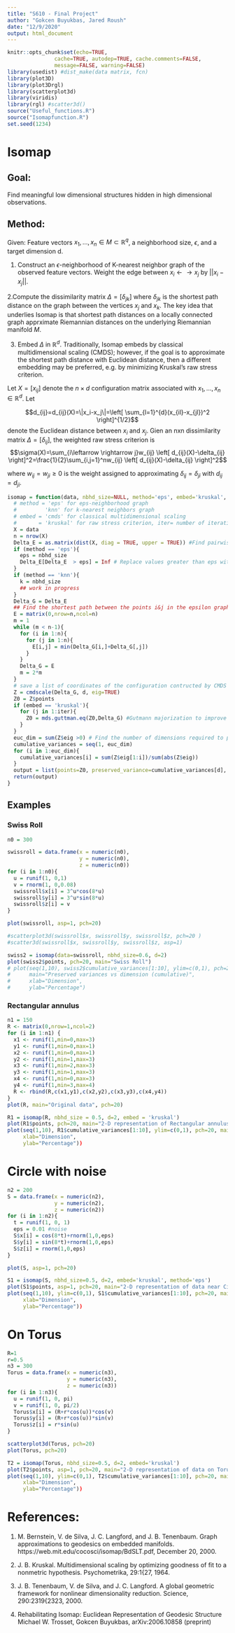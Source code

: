 ---
title: "S610 - Final Project"
author: "Gokcen Buyukbas, Jared Roush"
date: "12/9/2020"
output: html_document
---

```{r setup, include=FALSE}
knitr::opts_chunk$set(echo=TRUE,
               cache=TRUE, autodep=TRUE, cache.comments=FALSE,
               message=FALSE, warning=FALSE)
library(usedist) #dist_make(data matrix, fcn)
library(plot3D)
library(plot3Drgl)
library(scatterplot3d) 
library(viridis)
library(rgl) #scatter3d()
source("Useful_functions.R")
source("Isomapfunction.R")
set.seed(1234)
```

# Isomap 

## Goal:
Find meaningful low dimensional structures hidden in high dimensional observations.

## Method:
Given: Feature vectors $x_1,\dots,x_n \in M\subset \mathbb{R}^q$, a neighborhood size, $\epsilon$, and a target dimension d.

1. Construct an $\epsilon$-neighborhood of K-nearest neighbor graph of the observed feature vectors. Weight the edge between $x_i\leftarrow \rightarrow x_j$ by $\left| |x_i-x_j|\right|$.

2.Compute the dissimilarity matrix $\Delta=[\delta_{jk}]$ where $\delta_{jk}$ is the shortest path distance on the graph between the vertices $x_j$ and $x_k$. The key idea that underlies Isomap is that shortest path distances on a locally connected graph apprximate Riemannian distances on the underlying Riemannian manifold $M$.

3. Embed $\Delta$ in $\mathbb{R}^d$. Traditionally, Isomap embeds by classical multidimensional scaling (CMDS); however, if the goal is to approximate the shortest path distance with Euclidean distance, then a different embedding may be preferred, e.g. by minimizing Kruskal's raw stress criterion.

Let $X=[x_{ij}]$ denote the $n \times d$ configuration matrix associated with $x_1,\dots{},x_n\in \mathbb{R}^d$. Let

$$d_{ij}=d_{ij}(X)=\|x_i-x_j\|=\left[ \sum_{l=1}^{d}(x_{il}-x_{jl})^2 \right]^{1/2}$$
denote the Euclidean distance between $x_i$ and $x_j$. Gien an nxn dissimilarity matrix $\Delta=[\delta_{ij}]$, the weighted raw stress criterion is
$$\sigma(X)=\sum_{i\leftarrow \rightarrow j}w_{ij} \left[ d_{ij}(X)-\delta_{ij}  \right]^2=\frac{1}{2}\sum_{i,j=1}^nw_{ij} \left[ d_{ij}(X)-\delta_{ij}  \right]^2$$

 where $w_{ij}=w_{ji}\geq 0$ is the weight assigned to approximating $\delta_{ij}=\delta_{ji}$ with $d_{ij}=d_{ji}$.

```{r, echo=TRUE}

isomap = function(data, nbhd_size=NULL, method='eps', embed='kruskal', d, iter=30){
  # method = 'eps' for eps-neighborhood graph 
  #         'knn' for k-nearest neighbors graph
  # embed = 'cmds' for classical multidimensional scaling
  #       = 'kruskal' for raw stress criterion, iter= number of iterations for the optimization
  X = data
  n = nrow(X)
  Delta_E = as.matrix(dist(X, diag = TRUE, upper = TRUE)) #Find pairwise straight line distances 
  if (method == 'eps'){
    eps = nbhd_size
    Delta_E[Delta_E  > eps] = Inf # Replace values greater than eps with infinity
  }
  if (method == 'knn'){
    k = nbhd_size
    ## work in progress
  }
  Delta_G = Delta_E
  ## Find the shortest path between the points i&j in the epsilon graph
  E = matrix(0,nrow=n,ncol=n) 
  m = 1
  while (m < n-1){
    for (i in 1:n){
      for (j in 1:n){
        E[i,j] = min(Delta_G[i,]+Delta_G[,j])
      }
    }
    Delta_G = E
    m = 2*m
  }
  # save a list of coordinates of the configuration contructed by CMDS and the eigenvalues corresponding to each dimension
  Z = cmdscale(Delta_G, d, eig=TRUE) 
  Z0 = Z$points
  if (embed == 'kruskal'){
    for (j in 1:iter){
      Z0 = mds.guttman.eq(Z0,Delta_G) #Gutmann majorization to improve the embedding
    } 
  }
  euc_dim = sum(Z$eig >0) # Find the number of dimensions required to preserve the euclidean structure of Delta_G
  cumulative_variances = seq(1, euc_dim)
  for (i in 1:euc_dim){
    cumulative_variances[i] = sum(Z$eig[1:i])/sum(abs(Z$eig))
  }
  output = list(points=Z0, preserved_variance=cumulative_variances[d], cumulative_variances = cumulative_variances) 
  return(output)
}
```


## Examples

### Swiss Roll
```{r}
n0 = 300

swissroll = data.frame(x = numeric(n0),
                       y = numeric(n0),
                       z = numeric(n0))
for (i in 1:n0){
  u = runif(1, 0,1)
  v = rnorm(1, 0,0.08)
  swissroll$x[i] = 3^u*cos(8*u)
  swissroll$y[i] = 3^u*sin(8*u)
  swissroll$z[i] = v
}
```
```{r}

plot(swissroll, asp=1, pch=20)

#scatterplot3d(swissroll$x, swissroll$y, swissroll$z, pch=20 )
#scatter3d(swissroll$x, swissroll$y, swissroll$z, asp=1)

swiss2 = isomap(data=swissroll, nbhd_size=0.6, d=2)
plot(swiss2$points, pch=20, main="Swiss Roll")
# plot(seq(1,10), swiss2$cumulative_variances[1:10], ylim=c(0,1), pch=20,
#      main="Preserved variances vs dimension (cumulative)",
#      xlab="Dimension",
#      ylab="Percentage")
```

### Rectangular annulus

```{r}
n1 = 150
R <- matrix(0,nrow=1,ncol=2)
for (i in 1:n1) {
  x1 <- runif(1,min=0,max=3)
  y1 <- runif(1,min=0,max=1)
  x2 <- runif(1,min=0,max=1)
  y2 <- runif(1,min=1,max=3)
  x3 <- runif(1,min=2,max=3)
  y3 <- runif(1,min=1,max=3)
  x4 <- runif(1,min=0,max=3)
  y4 <- runif(1,min=3,max=4)
  R <- rbind(R,c(x1,y1),c(x2,y2),c(x3,y3),c(x4,y4))
}
plot(R, main="Original data", pch=20)

R1 = isomap(R, nbhd_size = 0.5, d=2, embed = 'kruskal')
plot(R1$points, pch=20, main="2-D representation of Rectangular annulus")
plot(seq(1,10), R1$cumulative_variances[1:10], ylim=c(0,1), pch=20, main="Preserved variances vs dimension (cumulative)",
     xlab="Dimension",
     ylab="Percentage"))
```

# Circle with noise

```{r}
n2 = 200
S = data.frame(x = numeric(n2),
               y = numeric(n2),
               z = numeric(n2))
for (i in 1:n2){
  t = runif(1, 0, 1)
  eps = 0.01 #noise
  S$x[i] = cos(8*t)+rnorm(1,0,eps)
  S$y[i] = sin(8*t)+rnorm(1,0,eps)
  S$z[i] = rnorm(1,0,eps)
}

plot(S, asp=1, pch=20)

S1 = isomap(S, nbhd_size=0.5, d=2, embed='kruskal', method='eps')
plot(S1$points, asp=1, pch=20, main="2-D representation of data near Circle")
plot(seq(1,10), ylim=c(0,1), S1$cumulative_variances[1:10], pch=20, main="Preserved variances vs dimension (cumulative)",
     xlab="Dimension",
     ylab="Percentage"))
```

# On Torus
```{r}
R=1
r=0.5
n3 = 300
Torus = data.frame(x = numeric(n3),
                   y = numeric(n3),
                   z = numeric(n3))
for (i in 1:n3){
  u = runif(1, 0, pi)
  v = runif(1, 0, pi/2)
  Torus$x[i] = (R+r*cos(u))*cos(v)
  Torus$y[i] = (R+r*cos(u))*sin(v)
  Torus$z[i] = r*sin(u)
}

scatterplot3d(Torus, pch=20)
plot(Torus, pch=20)

T2 = isomap(Torus, nbhd_size=0.5, d=2, embed='kruskal')
plot(T2$points, asp=1, pch=20, main="2-D representation of data on Torus")
plot(seq(1,10), ylim=c(0,1), T2$cumulative_variances[1:10], pch=20, main="Preserved variances vs dimension (cumulative)",
     xlab="Dimension",
     ylab="Percentage"))
```


# References:
1. M. Bernstein, V. de Silva, J. C. Langford, and J. B. Tenenbaum.
Graph approximations to geodesics on embedded manifolds.
https://web.mit.edu/cocosci/isomap/BdSLT.pdf, December 20, 2000.

2. J. B. Kruskal. Multidimensional scaling by optimizing goodness of fit to a nonmetric
hypothesis. Psychometrika, 29:1{27, 1964.

3. J. B. Tenenbaum, V. de Silva, and J. C. Langford. A global geometric framework
for nonlinear dimensionality reduction. Science, 290:2319{2323, 2000.

4. Rehabilitating Isomap: Euclidean Representation of Geodesic Structure
Michael W. Trosset, Gokcen Buyukbas, 	arXiv:2006.10858 (preprint)
